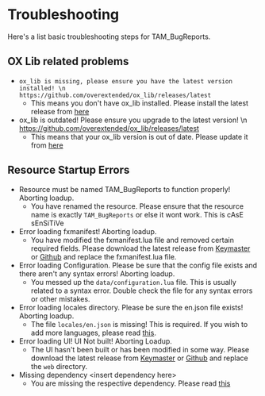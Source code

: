 # Troubleshooting

Here's a list basic troubleshooting steps for TAM_BugReports.

## OX Lib related problems

- `ox_lib is missing, please ensure you have the latest version installed! \n https://github.com/overextended/ox_lib/releases/latest`
    - This means you don't have ox_lib installed. Please install the latest release from [here](https://github.com/overextended/ox_lib/releases/latest)
- ox_lib is outdated! Please ensure you upgrade to the latest version! \n https://github.com/overextended/ox_lib/releases/latest
    - This means that your ox_lib version is out of date. Please update it from [here](https://github.com/overextended/ox_lib/releases/latest)

## Resource Startup Errors

- Resource must be named TAM_BugReports to function properly! Aborting loadup.
    - You have renamed the resource. Please ensure that the resource name is exactly `TAM_BugReports` or else it wont work. This is cAsE sEnSiTiVe
- Error loading fxmanifest! Aborting loadup.
    - You have modified the fxmanifest.lua file and removed certain required fields. Please download the latest release from [Keymaster](https://keymaster.fivem.net) or [Github](https://github.com/threeamigosmodding/TAM_BugReports/releases/latest) and replace the fxmanifest.lua file.
- Error loading Configuration. Please be sure that the config file exists and there aren't any syntax errors! Aborting loadup.
    - You messed up the `data/configuration.lua` file. This is usually related to a syntax error. Double check the file for any syntax errors or other mistakes.
- Error loading locales directory. Please be sure the en.json file exists! Aborting loadup.
    - The file `locales/en.json` is missing! This is required. If you wish to add more languages, please read [this](https://overextended.dev/ox_lib/Modules/Locale/Shared).
- Error loading UI! UI Not built! Aborting Loadup.
    - The UI hasn't been built or has been modified in some way. Please download the latest release from [Keymaster](https://keymaster.fivem.net) or [Github](https://github.com/threeamigosmodding/TAM_BugReports/releases/latest) and replace the `web` directory.
- Missing dependency \<insert dependency here>
    - You are missing the respective dependency. Please read [this](./installation.mdx#install--setup-all-dependencies)